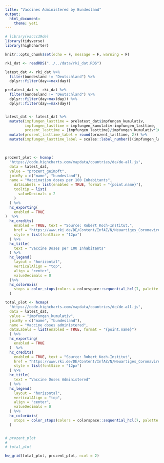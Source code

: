 ```yaml
---
title: "Vaccines Administered by Bundesland"
output: 
  html_document:
    theme: yeti
---
```





```r
# library(vaccc19de)
library(tidyverse)
library(highcharter)

knitr::opts_chunk$set(echo = F, message = F, warning = F)

rki_dat <- readRDS("../../data/rki_dat.RDS")

latest_dat <- rki_dat %>% 
  filter(bundesland != "Deutschland") %>% 
  dplyr::filter(day==max(day))

prelatest_dat <- rki_dat %>% 
  filter(bundesland != "Deutschland") %>% 
  dplyr::filter(day<max(day)) %>% 
  dplyr::filter(day==max(day))


latest_dat <- latest_dat %>% 
  mutate(impfungen_lasttime = prelatest_dat$impfungen_kumulativ,
         impfungen_lasttime = impfungen_kumulativ-impfungen_lasttime,
         prozent_lasttime = (impfungen_lasttime)/impfungen_kumulativ*100) %>% 
  mutate(prozent_lasttime_label = round(prozent_lasttime, 2)) %>% 
  mutate(impfungen_lasttime_label = scales::label_number()(impfungen_lasttime) %>% str_remove_all("\\.0"))
```


<br>

```r
    
prozent_plot <- hcmap(
  "https://code.highcharts.com/mapdata/countries/de/de-all.js",
  data = latest_dat,
  value = "prozent_geimpft",
  joinBy = c("name", "bundesland"),
  name = "Vaccination doses per 100 Inhabitants",
    dataLabels = list(enabled = TRUE, format = "{point.name}"),
    tooltip = list(
      valueDecimals = 2
    )
  ) %>%
  hc_exporting(
    enabled = TRUE
)  %>% 
  hc_credits(
    enabled = TRUE, text = "Source: Robert Koch-Institut.",
    href = "https://www.rki.de/DE/Content/InfAZ/N/Neuartiges_Coronavirus/Daten/Impfquoten-Tab.html",
    style = list(fontSize = "12px")
  ) %>%
  hc_title(
    text = "Vaccine Doses per 100 Inhabitants"
  ) %>% 
  hc_legend(
    layout = "horizontal",
    verticalAlign = "top",
    align = "center",
    valueDecimals = 0
  )%>%
  hc_colorAxis(
    stops = color_stops(colors = colorspace::sequential_hcl(7, palette = "Blues 3", rev = T))
  )

total_plot <- hcmap(
  "https://code.highcharts.com/mapdata/countries/de/de-all.js",
  data = latest_dat,
  value = "impfungen_kumulativ",
  joinBy = c("name", "bundesland"),
  name = "Vaccine doses administered",
  dataLabels = list(enabled = TRUE, format = "{point.name}")
  ) %>%
  hc_exporting(
    enabled = TRUE
  )  %>% 
  hc_credits(
    enabled = TRUE, text = "Source: Robert Koch-Institut",
    href = "https://www.rki.de/DE/Content/InfAZ/N/Neuartiges_Coronavirus/Daten/Impfquoten-Tab.html",
    style = list(fontSize = "12px")
  ) %>%
  hc_title(
    text = "Vaccine Doses Administered"
  ) %>% 
  hc_legend(
    layout = "horizontal",
    verticalAlign = "top",
    align = "center",
    valueDecimals = 0
  ) %>%
  hc_colorAxis(
    stops = color_stops(colors = colorspace::sequential_hcl(7, palette = "Mint", rev = T))
  )


# prozent_plot
# 
# total_plot

hw_grid(total_plot, prozent_plot, ncol = 2)

```


<!-- ```{r, out.width="100%"} -->

<!-- prozent_plot <- hcmap( -->
<!--   "https://code.highcharts.com/mapdata/countries/de/de-all.js", -->
<!--   data = latest_dat, -->
<!--   value = "prozent_lasttime", -->
<!--   joinBy = c("name", "bundesland"), -->
<!--   name = "% der Bevölkerung geimpft", -->
<!--     dataLabels = list(enabled = TRUE, format = "{point.name}"), -->
<!--     tooltip = list( -->
<!--       valueDecimals = 2, -->
<!--       valueSuffix = "%" -->
<!--     ) -->
<!--   ) %>% -->
<!--   hc_exporting( -->
<!--     enabled = TRUE -->
<!-- )  %>%  -->
<!--   hc_credits( -->
<!--     enabled = TRUE, text = "Quelle: Robert Koch-Institut.", -->
<!--     href = "https://www.rki.de/DE/Content/InfAZ/N/Neuartiges_Coronavirus/Daten/Impfquoten-Tab.html", -->
<!--     style = list(fontSize = "12px") -->
<!--   ) %>% -->
<!--   hc_title( -->
<!--     text = "Prozent der Bevölkerung geimpft" -->
<!--   ) %>%  -->
<!--   hc_legend( -->
<!--     layout = "horizontal", -->
<!--     verticalAlign = "top", -->
<!--     align = "center", -->
<!--     valueDecimals = 0 -->
<!--   )%>% -->
<!--   hc_colorAxis( -->
<!--     stops = color_stops(colors = colorspace::sequential_hcl(7, palette = "Blues 3", rev = T)) -->
<!--   ) -->

<!-- total_plot <- hcmap( -->
<!--   "https://code.highcharts.com/mapdata/countries/de/de-all.js", -->
<!--   data = latest_dat, -->
<!--   value = "impfungen_lasttime", -->
<!--   joinBy = c("name", "bundesland"), -->
<!--   name = "Anzahl der Impfungen", -->
<!--   dataLabels = list(enabled = TRUE, format = "{point.name}") -->
<!--   ) %>% -->
<!--   hc_exporting( -->
<!--     enabled = TRUE -->
<!--   )  %>%  -->
<!--   hc_credits( -->
<!--     enabled = TRUE, text = "Quelle: Robert Koch-Institut", -->
<!--     href = "https://www.rki.de/DE/Content/InfAZ/N/Neuartiges_Coronavirus/Daten/Impfquoten-Tab.html", -->
<!--     style = list(fontSize = "12px") -->
<!--   ) %>% -->
<!--   hc_title( -->
<!--     text = " Anzahl der Impfungen" -->
<!--   ) %>%  -->
<!--   hc_legend( -->
<!--     layout = "horizontal", -->
<!--     verticalAlign = "top", -->
<!--     align = "center", -->
<!--     valueDecimals = 0 -->
<!--   ) %>% -->
<!--   hc_colorAxis( -->
<!--     stops = color_stops(colors = colorspace::sequential_hcl(7, palette = "Mint", rev = T)) -->
<!--   ) -->


<!-- # prozent_plot -->
<!-- #  -->
<!-- # total_plot -->

<!-- hw_grid(total_plot, prozent_plot, ncol = 2) -->

<!-- ``` -->


